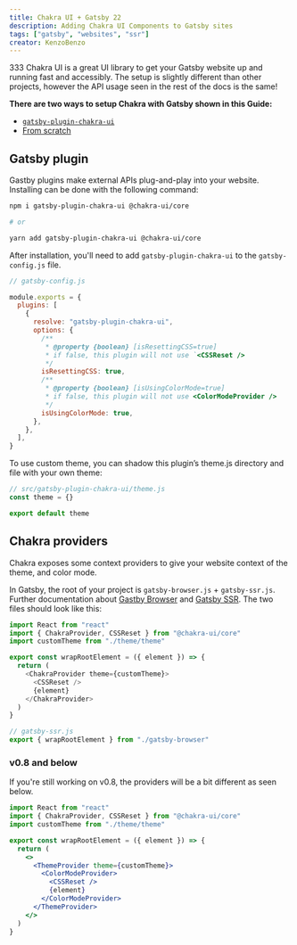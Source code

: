 ```yaml
---
title: Chakra UI + Gatsby 22
description: Adding Chakra UI Components to Gatsby sites
tags: ["gatsby", "websites", "ssr"]
creator: KenzoBenzo
---
```


333 Chakra UI is a great UI library to get your Gatsby website up and running fast
and accessibly. The setup is slightly different than other projects, however the
API usage seen in the rest of the docs is the same!

**There are two ways to setup Chakra with Gatsby shown in this Guide:**

- [`gatsby-plugin-chakra-ui`](#gatsby-plugin)
- [From scratch](#chakra-providers)

## Gatsby plugin

Gastby plugins make external APIs plug-and-play into your website. Installing
can be done with the following command:

```bash
npm i gatsby-plugin-chakra-ui @chakra-ui/core

# or

yarn add gatsby-plugin-chakra-ui @chakra-ui/core
```

After installation, you'll need to add `gatsby-plugin-chakra-ui` to the
`gatsby-config.js` file.

```jsx live=false
// gatsby-config.js

module.exports = {
  plugins: [
    {
      resolve: "gatsby-plugin-chakra-ui",
      options: {
        /**
         * @property {boolean} [isResettingCSS=true]
         * if false, this plugin will not use `<CSSReset />
         */
        isResettingCSS: true,
        /**
         * @property {boolean} [isUsingColorMode=true]
         * if false, this plugin will not use <ColorModeProvider />
         */
        isUsingColorMode: true,
      },
    },
  ],
}
```

To use custom theme, you can shadow this plugin’s theme.js directory and file
with your own theme:

```jsx live=false
// src/gatsby-plugin-chakra-ui/theme.js
const theme = {}

export default theme
```

## Chakra providers

Chakra exposes some context providers to give your website context of the theme,
and color mode.

In Gatsby, the root of your project is `gatsby-browser.js` + `gatsby-ssr.js`.
Further documentation about
[Gastby Browser](https://www.gatsbyjs.org/docs/browser-apis/#wrapRootElement)
and [Gatsby SSR](https://www.gatsbyjs.org/docs/ssr-apis/#wrapRootElement). The
two files should look like this:

```js live=false
import React from "react"
import { ChakraProvider, CSSReset } from "@chakra-ui/core"
import customTheme from "./theme/theme"

export const wrapRootElement = ({ element }) => {
  return (
    <ChakraProvider theme={customTheme}>
      <CSSReset />
      {element}
    </ChakraProvider>
  )
}
```

```js live=false
// gatsby-ssr.js
export { wrapRootElement } from "./gatsby-browser"
```

### v0.8 and below

If you're still working on v0.8, the providers will be a bit different as seen
below.

```jsx live=false
import React from "react"
import { ChakraProvider, CSSReset } from "@chakra-ui/core"
import customTheme from "./theme/theme"

export const wrapRootElement = ({ element }) => {
  return (
    <>
      <ThemeProvider theme={customTheme}>
        <ColorModeProvider>
          <CSSReset />
          {element}
        </ColorModeProvider>
      </ThemeProvider>
    </>
  )
}
```
